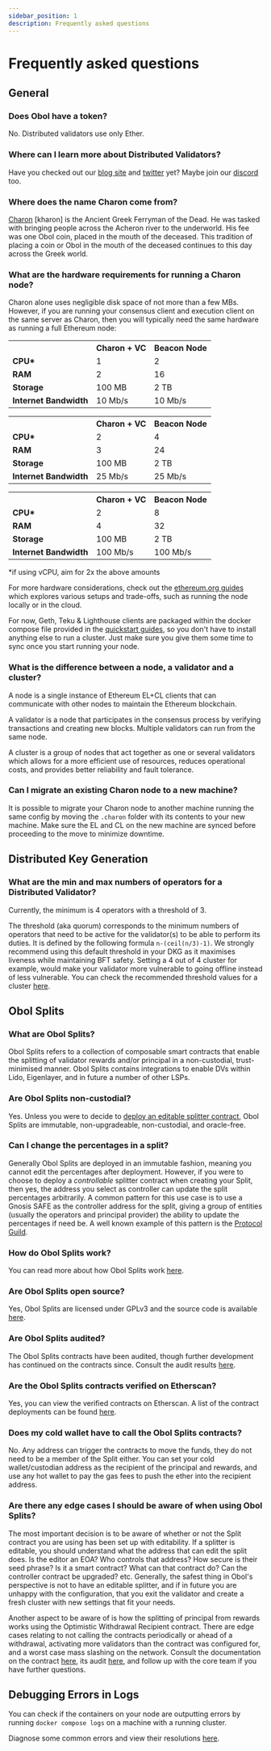 ```yaml
---
sidebar_position: 1
description: Frequently asked questions
---
```



# Frequently asked questions

## General

### Does Obol have a token?

No. Distributed validators use only Ether.

### Where can I learn more about Distributed Validators?

Have you checked out our [blog site](https://blog.obol.tech) and [twitter](https://twitter.com/ObolNetwork) yet? Maybe join our [discord](https://discord.gg/n6ebKsX46w) too.

### Where does the name Charon come from?

[Charon](https://www.theoi.com/Khthonios/Kharon.html) [kharon] is the Ancient Greek Ferryman of the Dead. He was tasked with bringing people across the Acheron river to the underworld. His fee was one Obol coin, placed in the mouth of the deceased. This tradition of placing a coin or Obol in the mouth of the deceased continues to this day across the Greek world.

### What are the hardware requirements for running a Charon node?

Charon alone uses negligible disk space of not more than a few MBs. However, if you are running your consensus client and execution client on the same server as Charon, then you will typically need the same hardware as running a full Ethereum node:

<Tabs groupId="Hardware">
    <TabItem value="Minimum" label="Minimum">
        <table>
            <tr>
                <th></th>
                <th>Charon + VC</th>
                <th>Beacon Node</th>
            </tr>
            <tr>
                <td><strong>CPU*</strong></td>
                <td>1</td>
                <td>2</td>
            </tr>
            <tr>
                <td><strong>RAM</strong></td>
                <td>2</td>
                <td>16</td>
            </tr>
            <tr>
                <td><strong>Storage</strong></td>
                <td>100 MB</td>
                <td>2 TB</td>
            </tr>
            <tr>
                <td><strong>Internet Bandwidth</strong></td>
                <td>10 Mb/s</td>
                <td>10 Mb/s</td>
            </tr>
        </table>
    </TabItem>
    <TabItem value="Recommended" label="Recommended" default>
    <table>
            <tr>
                <th></th>
                <th>Charon + VC</th>
                <th>Beacon Node</th>
            </tr>
            <tr>
                <td><strong>CPU*</strong></td>
                <td>2</td>
                <td>4</td>
            </tr>
            <tr>
                <td><strong>RAM</strong></td>
                <td>3</td>
                <td>24</td>
            </tr>
            <tr>
                <td><strong>Storage</strong></td>
                <td>100 MB</td>
                <td>2 TB</td>
            </tr>
            <tr>
                <td><strong>Internet Bandwidth</strong></td>
                <td>25 Mb/s</td>
                <td>25 Mb/s</td>
            </tr>
        </table>
    </TabItem>
    <TabItem value="High # of Validators" label="High # of Validators (>200)" default>
    <table>
            <tr>
                <th></th>
                <th>Charon + VC</th>
                <th>Beacon Node</th>
            </tr>
            <tr>
                <td><strong>CPU*</strong></td>
                <td>2</td>
                <td>8</td>
            </tr>
            <tr>
                <td><strong>RAM</strong></td>
                <td>4</td>
                <td>32</td>
            </tr>
            <tr>
                <td><strong>Storage</strong></td>
                <td>100 MB</td>
                <td>2 TB</td>
            </tr>
            <tr>
                <td><strong>Internet Bandwidth</strong></td>
                <td>100 Mb/s</td>
                <td>100 Mb/s</td>
            </tr>
        </table>
    </TabItem>
</Tabs>

*if using vCPU, aim for 2x the above amounts

For more hardware considerations, check out the [ethereum.org guides](https://ethereum.org/en/developers/docs/nodes-and-clients/run-a-node/#environment-and-hardware) which explores various setups and trade-offs, such as running the node locally or in the cloud.

For now, Geth, Teku & Lighthouse clients are packaged within the docker compose file provided in the [quickstart guides](../start/quickstart_overview.md), so you don't have to install anything else to run a cluster. Just make sure you give them some time to sync once you start running your node.

### What is the difference between a node, a validator and a cluster?

A node is a single instance of Ethereum EL+CL clients that can communicate with other nodes to maintain the Ethereum blockchain.

A validator is a node that participates in the consensus process by verifying transactions and creating new blocks. Multiple validators can run from the same node.

A cluster is a group of nodes that act together as one or several validators which allows for a more efficient use of resources, reduces operational costs, and provides better reliability and fault tolerance.

### Can I migrate an existing Charon node to a new machine?

It is possible to migrate your Charon node to another machine running the same config by moving the `.charon` folder with its contents to your new machine. Make sure the EL and CL on the new machine are synced before proceeding to the move to minimize downtime.

## Distributed Key Generation

### What are the min and max numbers of operators for a Distributed Validator?

Currently, the minimum is 4 operators with a threshold of 3.

The threshold (aka quorum) corresponds to the minimum numbers of operators that need to be active for the validator(s) to be able to perform its duties. It is defined by the following formula `n-(ceil(n/3)-1)`. We strongly recommend using this default threshold in your DKG as it maximises liveness while maintaining BFT safety. Setting a 4 out of 4 cluster for example, would make your validator more vulnerable to going offline instead of less vulnerable. You can check the recommended threshold values for a cluster [here](../int/key-concepts.md).

## Obol Splits

### What are Obol Splits?

Obol Splits refers to a collection of composable smart contracts that enable the splitting of validator rewards and/or principal in a non-custodial, trust-minimised manner. Obol Splits contains integrations to enable DVs within Lido, Eigenlayer, and in future a number of other LSPs.

### Are Obol Splits non-custodial?

Yes. Unless you were to decide to [deploy an editable splitter contract](#can-i-change-the-percentages-in-a-split), Obol Splits are immutable, non-upgradeable, non-custodial, and oracle-free.

### Can I change the percentages in a split?

Generally Obol Splits are deployed in an immutable fashion, meaning you cannot edit the percentages after deployment. However, if you were to choose to deploy a *controllable* splitter contract when creating your Split, then yes, the address you select as controller can update the split percentages arbitrarily. A common pattern for this use case is to use a Gnosis SAFE as the controller address for the split, giving a group of entities (usually the operators and principal provider) the ability to update the percentages if need be. A well known example of this pattern is the [Protocol Guild](https://protocol-guild.readthedocs.io/en/latest/03-onchain-architecture.html#).

### How do Obol Splits work?

You can read more about how Obol Splits work [here](../sc/introducing-obol-splits.md).

### Are Obol Splits open source?

Yes, Obol Splits are licensed under GPLv3 and the source code is available [here](https://github.com/ObolNetwork/obol-splits).

### Are Obol Splits audited?

The Obol Splits contracts have been audited, though further development has continued on the contracts since. Consult the audit results [here](../sec/smart_contract_audit.md).

### Are the Obol Splits contracts verified on Etherscan?

Yes, you can view the verified contracts on Etherscan. A list of the contract deployments can be found [here](https://github.com/ObolNetwork/obol-splits?#deployment).

### Does my cold wallet have to call the Obol Splits contracts?

No. Any address can trigger the contracts to move the funds, they do not need to be a member of the Split either. You can set your cold wallet/custodian address as the recipient of the principal and rewards, and use any hot wallet to pay the gas fees to push the ether into the recipient address.

### Are there any edge cases I should be aware of when using Obol Splits?

The most important decision is to be aware of whether or not the Split contract you are using has been set up with editability. If a splitter is editable, you should understand what the address that can edit the split does. Is the editor an EOA? Who controls that address? How secure is their seed phrase? Is it a smart contract? What can that contract do? Can the controller contract be upgraded? etc. Generally, the safest thing in Obol's perspective is not to have an editable splitter, and if in future you are unhappy with the configuration, that you exit the validator and create a fresh cluster with new settings that fit your needs.

Another aspect to be aware of is how the splitting of principal from rewards works using the Optimistic Withdrawal Recipient contract. There are edge cases relating to not calling the contracts periodically or ahead of a withdrawal, activating more validators than the contract was configured for, and a worst case mass slashing on the network. Consult the documentation on the contract [here](../sc/introducing-obol-splits.md#optimistic-withdrawal-recipient), its audit [here](../sec/smart_contract_audit.md), and follow up with the core team if you have further questions.

## Debugging Errors in Logs

You can check if the containers on your node are outputting errors by running `docker compose logs` on a machine with a running cluster.

Diagnose some common errors and view their resolutions [here](../faq/errors.mdx).

